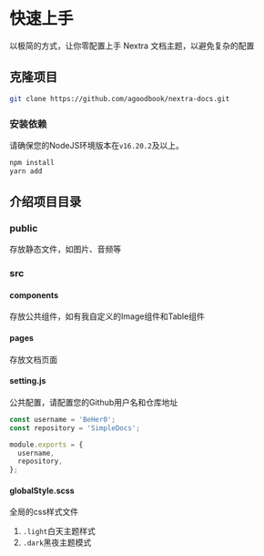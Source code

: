 # 快速上手

以极简的方式，让你零配置上手 Nextra 文档主题，以避免复杂的配置

## 克隆项目

```sh copy
git clone https://github.com/agoodbook/nextra-docs.git
```

### 安装依赖

请确保您的NodeJS环境版本在`v16.20.2`及以上。

```sh copy
npm install
yarn add
```

## 介绍项目目录


<FileTree>
  <FileTree.Folder name="SimpleDocs" defaultOpen>
    <FileTree.File name="public" />
    <FileTree.Folder name="src" defaultOpen>
      <FileTree.File name="components" />
      <FileTree.File name="pages" />
      <FileTree.File name="config.js" />
      <FileTree.File name="globalStyle.scss" />
    </FileTree.Folder>
    <FileTree.File name="next.config.js" />
    <FileTree.File name="theme.config.js" />
  </FileTree.Folder>
</FileTree>

### public

存放静态文件，如图片、音频等

### src

#### components

存放公共组件，如有我自定义的Image组件和Table组件

#### pages

存放文档页面

#### setting.js

公共配置，请配置您的Github用户名和仓库地址

```js filename="setting.js" copy
const username = 'BeHer0';
const repository = 'SimpleDocs';

module.exports = {
  username,
  repository,
};
```

#### globalStyle.scss

全局的css样式文件

1. `.light`白天主题样式
2. `.dark`黑夜主题模式
